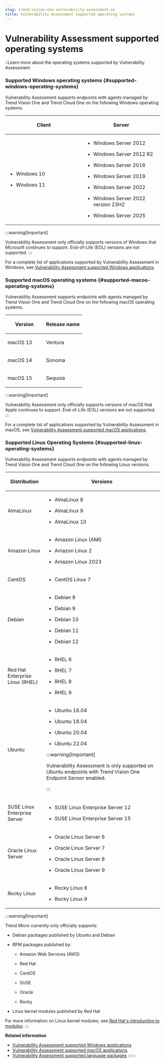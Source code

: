 ```yaml
---
slug: trend-vision-one-vulnerability-assessment-os
title: Vulnerability Assessment supported operating systems
---
```

# Vulnerability Assessment supported operating systems

::Learn more about the operating systems supported by Vulnerability Assessment.

### Supported Windows operating systems {#supported-windows-operating-systems}

Vulnerability Assessment supports endpoints with agents managed by Trend Vision One and Trend Cloud One on the following Windows operating systems.

<table>
<colgroup>
<col style="width: 50%" />
<col style="width: 50%" />
</colgroup>
<thead>
<tr>
<th><p>Client</p></th>
<th>Server</th>
</tr>
</thead>
<tbody>
<tr>
<td><ul>
<li><p>Windows 10</p></li>
<li><p>Windows 11</p></li>
</ul></td>
<td><ul>
<li><p>Windows Server 2012</p></li>
<li><p>Windows Server 2012 R2</p></li>
<li><p>Windows Server 2016</p></li>
<li><p>Windows Server 2019</p></li>
<li><p>Windows Server 2022</p></li>
<li><p>Windows Server 2022 version 23H2</p></li>
<li><p>Windows Server 2025</p></li>
</ul></td>
</tr>
</tbody>
</table>

:::warning[Important]

Vulnerability Assessment only officially supports versions of Windows that Microsoft continues to support. End-of-Life (EOL) versions are not supported.
:::

For a complete list of applications supported by Vulnerability Assessment in Windows, see [Vulnerability Assessment supported Windows applications](vulnerability-windows-applications.mdx).

### Supported macOS operating systems {#supported-macos-operating-systems}

Vulnerability Assessment supports endpoints with agents managed by Trend Vision One and Trend Cloud One on the following macOS operating systems.

<table>
<colgroup>
<col style="width: 50%" />
<col style="width: 50%" />
</colgroup>
<thead>
<tr>
<th><p>Version</p></th>
<th><p>Release name</p></th>
</tr>
</thead>
<tbody>
<tr>
<td><p>macOS 13</p></td>
<td><p>Ventura</p></td>
</tr>
<tr>
<td><p>macOS 14</p></td>
<td><p>Sonoma</p></td>
</tr>
<tr>
<td><p>macOS 15</p></td>
<td><p>Sequoia</p></td>
</tr>
</tbody>
</table>

:::warning[Important]

Vulnerability Assessment only officially supports versions of macOS that Apple continues to support. End-of-Life (EOL) versions are not supported.
:::

For a complete list of applications supported by Vulnerability Assessment in macOS, see [Vulnerability Assessment supported macOS applications](dvass-macos-applications.mdx).

### Supported Linux Operating Systems {#supported-linux-operating-systems}

Vulnerability Assessment supports endpoints with agents managed by Trend Vision One and Trend Cloud One on the following Linux versions.

<table>
<colgroup>
<col style="width: 25%" />
<col style="width: 75%" />
</colgroup>
<thead>
<tr>
<th><p>Distribution</p></th>
<th><p>Versions</p></th>
</tr>
</thead>
<tbody>
<tr>
<td><p>AlmaLinux</p></td>
<td><ul>
<li><p>AlmaLinux 8</p></li>
<li><p>AlmaLinux 9</p></li>
<li><p>AlmaLinux 10</p></li>
</ul></td>
</tr>
<tr>
<td><p>Amazon Linux</p></td>
<td><ul>
<li><p>Amazon Linux (AMI)</p></li>
<li><p>Amazon Linux 2</p></li>
<li><p>Amazon Linux 2023</p></li>
</ul></td>
</tr>
<tr>
<td><p>CentOS</p></td>
<td><ul>
<li><p>CentOS Linux 7</p></li>
</ul></td>
</tr>
<tr>
<td><p>Debian</p></td>
<td><ul>
<li><p>Debian 8</p></li>
<li><p>Debian 9</p></li>
<li><p>Debian 10</p></li>
<li><p>Debian 11</p></li>
<li><p>Debian 12</p></li>
</ul></td>
</tr>
<tr>
<td><p>Red Hat Enterprise Linux (RHEL)</p></td>
<td><ul>
<li><p>RHEL 6</p></li>
<li><p>RHEL 7</p></li>
<li><p>RHEL 8</p></li>
<li><p>RHEL 9</p></li>
</ul></td>
</tr>
<tr>
<td><p>Ubuntu</p></td>
<td><ul>
<li><p>Ubuntu 16.04</p></li>
<li><p>Ubuntu 18.04</p></li>
<li><p>Ubuntu 20.04</p></li>
<li><p>Ubuntu 22.04</p></li>
</ul>


:::warning[Important]

<p>Vulnerability Assessment is only supported on Ubuntu endpoints with Trend Vision One Endpoint Sensor enabled.</p>


:::

</td>
</tr>
<tr>
<td><p>SUSE Linux Enterprise Server</p></td>
<td><ul>
<li><p>SUSE Linux Enterprise Server 12</p></li>
<li><p>SUSE Linux Enterprise Server 15</p></li>
</ul></td>
</tr>
<tr>
<td><p>Oracle Linux Server</p></td>
<td><ul>
<li><p>Oracle Linux Server 6</p></li>
<li><p>Oracle Linux Server 7</p></li>
<li><p>Oracle Linux Server 8</p></li>
<li><p>Oracle Linux Server 9</p></li>
</ul></td>
</tr>
<tr>
<td><p>Rocky Linux</p></td>
<td><ul>
<li><p>Rocky Linux 8</p></li>
<li><p>Rocky Linux 9</p></li>
</ul></td>
</tr>
</tbody>
</table>

:::warning[Important]

Trend Micro currently only officially supports:

- Debian packages published by Ubuntu and Debian

- RPM packages published by:

  - Amazon Web Services (AWS)

  - Red Hat

  - CentOS

  - SUSE

  - Oracle

  - Rocky

- Linux kernel modules published by Red Hat

For more information on Linux kernel modules, see [Red Hat's introduction to modules](https://docs.redhat.com/en/documentation/red_hat_enterprise_linux/7/html/kernel_administration_guide/chap-documentation-kernel_administration_guide-working_with_kernel_modules).
:::

**Related information**

- [Vulnerability Assessment supported Windows applications](vulnerability-windows-applications.md "Learn more about the applications supported by Vulnerability Assessment in Windows.")
- [Vulnerability Assessment supported macOS applications](dvass-macos-applications.md "Learn more about the applications supported by Vulnerability Assessment in macOS.")
- [Vulnerability Assessment supported language packages](vulnerability-assess-languages.md "Learn more about the language packages supported by the Vulnerability Assessment service.")
::::::

